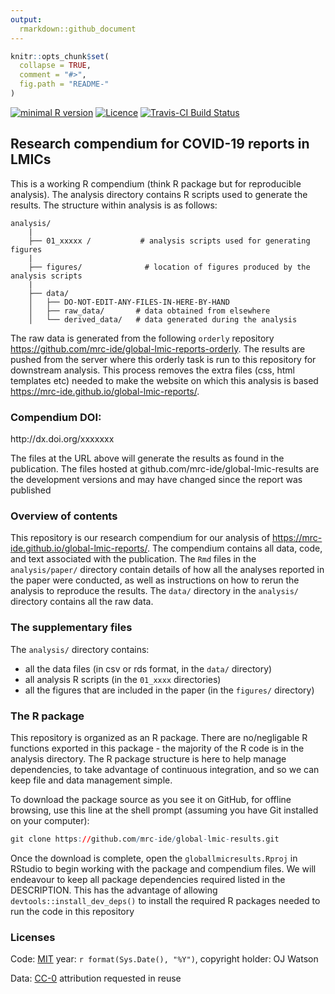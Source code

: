 ```yaml
---
output:
  rmarkdown::github_document
---
```


<!-- README.md is generated from README.Rmd. Please edit that file -->

```r
knitr::opts_chunk$set(
  collapse = TRUE,
  comment = "#>",
  fig.path = "README-"
)
```
[![minimal R version](https://img.shields.io/badge/R%3E%3D-`r as.character(getRversion())`-brightgreen.svg)](https://cran.r-project.org/)
[![Licence](https://img.shields.io/github/license/mashape/apistatus.svg)](http://choosealicense.com/licenses/mit/) 
[![Travis-CI Build Status](https://travis-ci.org/mrc-ide/global-limc-results.png?branch=master)](https://travis-ci.org/mrc-ide/global-limc-results) 

## Research compendium for COVID-19 reports in LMICs

This is a working R compendium (think R package but for reproducible analysis). The analysis directory contains R scripts used to generate the results. The structure within analysis is as follows:

```
analysis/
    |
    ├── 01_xxxxx /           # analysis scripts used for generating figures
    |
    ├── figures/              # location of figures produced by the analysis scripts
    |
    ├── data/
    │   ├── DO-NOT-EDIT-ANY-FILES-IN-HERE-BY-HAND
    │   ├── raw_data/       # data obtained from elsewhere
    │   └── derived_data/   # data generated during the analysis
```

The raw data is generated from the following `orderly` repository [https://github.com/mrc-ide/global-lmic-reports-orderly](https://github.com/mrc-ide/global-lmic-reports-orderly). The results are pushed from the server where this orderly task is run to this repository for downstream analysis. This process removes the extra files (css, html templates etc) needed to make the website on which this analysis is based [https://mrc-ide.github.io/global-lmic-reports/](https://mrc-ide.github.io/global-lmic-reports/). 

### Compendium DOI: 
 
http://dx.doi.org/xxxxxxx

The files at the URL above will generate the results as found in the publication. The files hosted at github.com/mrc-ide/global-lmic-results are the development versions and may have changed since the report was published

### Overview of contents

This repository is our research compendium for our analysis of [https://mrc-ide.github.io/global-lmic-reports/](https://mrc-ide.github.io/global-lmic-reports/). The compendium contains all data, code, and text associated with the publication. The `Rmd` files in the `analysis/paper/` directory contain details of how all the analyses reported in the paper were conducted, as well as instructions on how to rerun the analysis to reproduce the results. The `data/` directory in the `analysis/` directory contains all the raw data. 

### The supplementary files

The `analysis/` directory contains:

- all the data files (in csv or rds format, in the `data/` directory)    
- all analysis R scripts (in the `01_xxxx` directories)
- all the figures that are included in the paper (in the `figures/` directory)

### The R package 

This repository is organized as an R package. There are no/negligable R functions exported in this package - the majority of the R code is in the analysis directory. The R package structure is here to help manage dependencies, to take advantage of continuous integration, and so we can keep file and data management simple.

To download the package source as you see it on GitHub, for offline browsing, use this line at the shell prompt (assuming you have Git installed on your computer):

```r
git clone https://github.com/mrc-ide/global-lmic-results.git
```

Once the download is complete, open the `globallmicresults.Rproj` in RStudio to begin working with the package and compendium files. We will endeavour to keep all package dependencies required listed in the DESCRIPTION. This has the advantage of allowing `devtools::install_dev_deps()` to install the required R packages needed to run the code in this repository

### Licenses

Code: [MIT](http://opensource.org/licenses/MIT) year: `r format(Sys.Date(), "%Y")`, copyright holder: OJ Watson

Data: [CC-0](http://creativecommons.org/publicdomain/zero/1.0/) attribution requested in reuse
